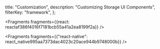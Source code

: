   title: "Customization",
  description: "Customizing Storage UI Components",
  filterKey: "framework",
};


<Fragments fragments={{react: reactaf386f4016f7181bcb55a41a2ea8199f2a}} />


<Fragments
  fragments={{"react-native": react_native995aa7373dac4023c20ace944b9748000b}}
/>
